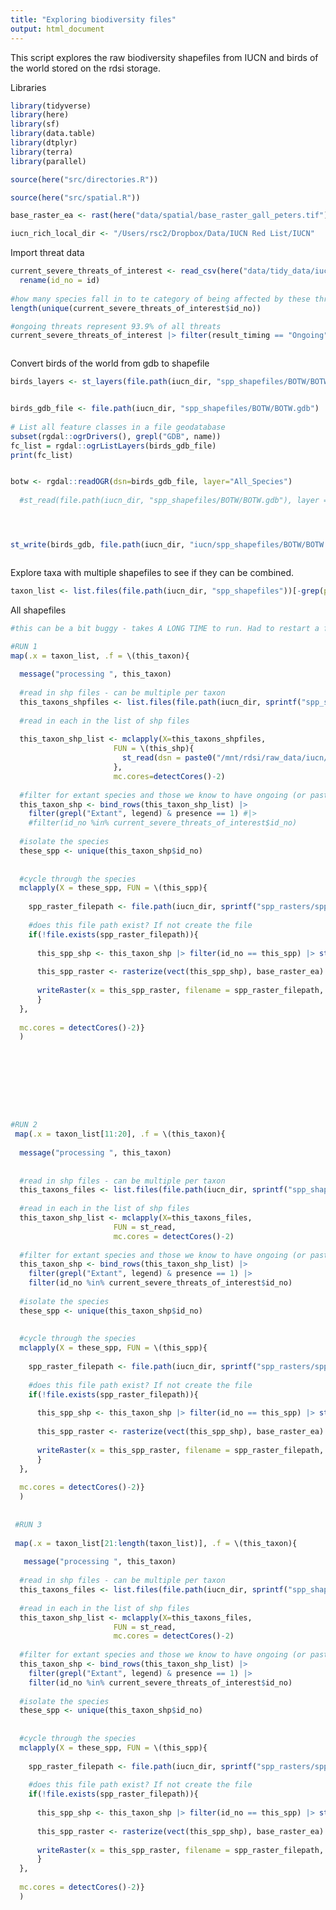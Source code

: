 ```yaml
---
title: "Exploring biodiversity files"
output: html_document
---
```


This script explores the raw biodiversity shapefiles from IUCN and birds of the world stored on the rdsi storage.

Libraries
```r

library(tidyverse)
library(here)
library(sf)
library(data.table)
library(dtplyr)
library(terra)
library(parallel)

source(here("src/directories.R"))

source(here("src/spatial.R"))

base_raster_ea <- rast(here("data/spatial/base_raster_gall_peters.tif"))

iucn_rich_local_dir <- "/Users/rsc2/Dropbox/Data/IUCN Red List/IUCN"


```

Import threat data
```r

current_severe_threats_of_interest <- read_csv(here("data/tidy_data/iucn/current_severe_threats_of_interest.csv")) |> 
  rename(id_no = id)
  
#how many species fall in to te category of being affected by these threats? 12728 species
length(unique(current_severe_threats_of_interest$id_no))

#ongoing threats represent 93.9% of all threats
current_severe_threats_of_interest |> filter(result_timing == "Ongoing") |> nrow()/(current_severe_threats_of_interest |> nrow())



```




Convert birds of the world from gdb to shapefile
```r



birds_layers <- st_layers(file.path(iucn_dir, "spp_shapefiles/BOTW/BOTW.gdb"))


birds_gdb_file <- file.path(iucn_dir, "spp_shapefiles/BOTW/BOTW.gdb")
  
# List all feature classes in a file geodatabase
subset(rgdal::ogrDrivers(), grepl("GDB", name))
fc_list = rgdal::ogrListLayers(birds_gdb_file)
print(fc_list)


botw <- rgdal::readOGR(dsn=birds_gdb_file, layer="All_Species")
  
  #st_read(file.path(iucn_dir, "spp_shapefiles/BOTW/BOTW.gdb"), layer = "All_Species", METHOD = "SKIP")




st_write(birds_gdb, file.path(iucn_dir, "iucn/spp_shapefiles/BOTW/BOTW.shp"))



```


Explore taxa with multiple shapefiles to see if they can be combined.

```r

taxon_list <- list.files(file.path(iucn_dir, "spp_shapefiles"))[-grep(pattern = "BOTW|hybas_table|FW_GROUP", list.files(file.path(iucn_dir, "spp_shapefiles")))] #excluding birds of the world and hybas tables
```




All shapefiles 
```r

#this can be a bit buggy - takes A LONG TIME to run. Had to restart a few times as kills the memory, something to try to fix. For now splitting the list into chunks of three.

#RUN 1
map(.x = taxon_list, .f = \(this_taxon){
  
  message("processing ", this_taxon) 
  
  #read in shp files - can be multiple per taxon
  this_taxons_shpfiles <- list.files(file.path(iucn_dir, sprintf("spp_shapefiles/%s/", this_taxon)), pattern = "\\.shp$")
  
  #read in each in the list of shp files
    
  this_taxon_shp_list <- mclapply(X=this_taxons_shpfiles, 
                       FUN = \(this_shp){
                         st_read(dsn = paste0("/mnt/rdsi/raw_data/iucn/spp_shapefiles/", this_taxon) , layer =  tools::file_path_sans_ext(this_shp))  
                       },
                       mc.cores=detectCores()-2)
  
  #filter for extant species and those we know to have ongoing (or past likely to reoccur threats that cause at least slow but substantial declines)
  this_taxon_shp <- bind_rows(this_taxon_shp_list) |> 
    filter(grepl("Extant", legend) & presence == 1) #|> 
    #filter(id_no %in% current_severe_threats_of_interest$id_no)
  
  #isolate the species
  these_spp <- unique(this_taxon_shp$id_no)
  
  
  #cycle through the species
  mclapply(X = these_spp, FUN = \(this_spp){
    
    spp_raster_filepath <- file.path(iucn_dir, sprintf("spp_rasters/spp_%s.tif", this_spp))
    
    #does this file path exist? If not create the file
    if(!file.exists(spp_raster_filepath)){
      
      this_spp_shp <- this_taxon_shp |> filter(id_no == this_spp) |> st_transform(crs = equal_area_gp_proj)
      
      this_spp_raster <- rasterize(vect(this_spp_shp), base_raster_ea)
      
      writeRaster(x = this_spp_raster, filename = spp_raster_filepath, overwrite=TRUE)
      }
  },
  
  mc.cores = detectCores()-2)}
  )









#RUN 2
 map(.x = taxon_list[11:20], .f = \(this_taxon){
  
  message("processing ", this_taxon) 
   
   
  #read in shp files - can be multiple per taxon
  this_taxons_files <- list.files(file.path(iucn_dir, sprintf("spp_shapefiles/%s/", this_taxon)), pattern = "\\.shp$", full.names = TRUE)
  
  #read in each in the list of shp files
  this_taxon_shp_list <- mclapply(X=this_taxons_files, 
                       FUN = st_read, 
                       mc.cores = detectCores()-2)
  
  #filter for extant species and those we know to have ongoing (or past likely to reoccur threats that cause at least slow but substantial declines)
  this_taxon_shp <- bind_rows(this_taxon_shp_list) |> 
    filter(grepl("Extant", legend) & presence == 1) |> 
    filter(id_no %in% current_severe_threats_of_interest$id_no)
  
  #isolate the species
  these_spp <- unique(this_taxon_shp$id_no)
  
  
  #cycle through the species
  mclapply(X = these_spp, FUN = \(this_spp){
    
    spp_raster_filepath <- file.path(iucn_dir, sprintf("spp_rasters/spp_%s.tif", this_spp))
    
    #does this file path exist? If not create the file
    if(!file.exists(spp_raster_filepath)){
      
      this_spp_shp <- this_taxon_shp |> filter(id_no == this_spp) |> st_transform(crs = equal_area_gp_proj)
      
      this_spp_raster <- rasterize(vect(this_spp_shp), base_raster_ea)
      
      writeRaster(x = this_spp_raster, filename = spp_raster_filepath, overwrite=TRUE)
      }
  },
  
  mc.cores = detectCores()-2)}
  ) 
  
 
 #RUN 3
 
 map(.x = taxon_list[21:length(taxon_list)], .f = \(this_taxon){
   
   message("processing ", this_taxon) 
  
  #read in shp files - can be multiple per taxon
  this_taxons_files <- list.files(file.path(iucn_dir, sprintf("spp_shapefiles/%s/", this_taxon)), pattern = "\\.shp$", full.names = TRUE)
  
  #read in each in the list of shp files
  this_taxon_shp_list <- mclapply(X=this_taxons_files, 
                       FUN = st_read, 
                       mc.cores = detectCores()-2)
  
  #filter for extant species and those we know to have ongoing (or past likely to reoccur threats that cause at least slow but substantial declines)
  this_taxon_shp <- bind_rows(this_taxon_shp_list) |> 
    filter(grepl("Extant", legend) & presence == 1) |> 
    filter(id_no %in% current_severe_threats_of_interest$id_no)
  
  #isolate the species
  these_spp <- unique(this_taxon_shp$id_no)
  
  
  #cycle through the species
  mclapply(X = these_spp, FUN = \(this_spp){
    
    spp_raster_filepath <- file.path(iucn_dir, sprintf("spp_rasters/spp_%s.tif", this_spp))
    
    #does this file path exist? If not create the file
    if(!file.exists(spp_raster_filepath)){
      
      this_spp_shp <- this_taxon_shp |> filter(id_no == this_spp) |> st_transform(crs = equal_area_gp_proj)
      
      this_spp_raster <- rasterize(vect(this_spp_shp), base_raster_ea)
      
      writeRaster(x = this_spp_raster, filename = spp_raster_filepath, overwrite=TRUE)
      }
  },
  
  mc.cores = detectCores()-2)}
  )
  







```

